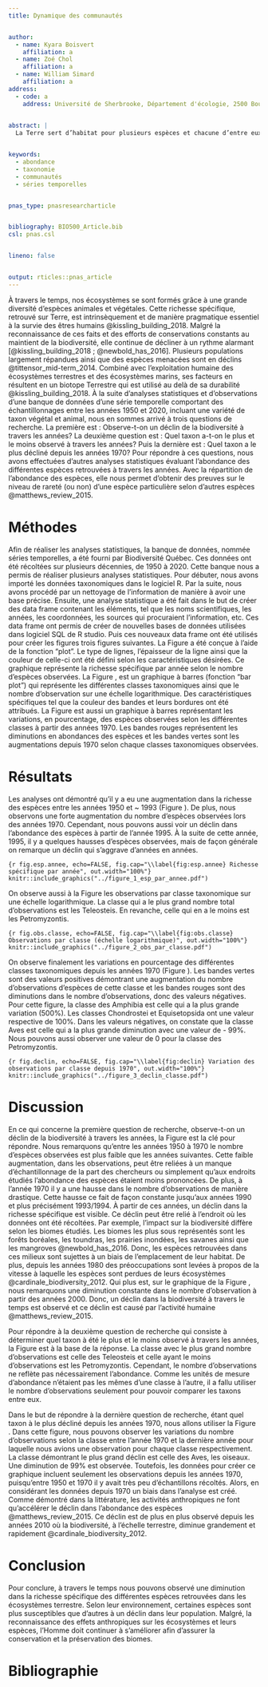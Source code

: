 ```yaml
---
title: Dynamique des communautés


author:
  - name: Kyara Boisvert
    affiliation: a
  - name: Zoé Chol
    affiliation: a
  - name: William Simard
    affiliation: a
address:
  - code: a
    address: Université de Sherbrooke, Département d'écologie, 2500 Boulevard de l'Université, Sherbrooke, Québec, J1N 3C6
  

abstract: |
  La Terre sert d’habitat pour plusieurs espèces et chacune d’entre eux ont une importance. Les écosystèmes retrouvés sur notre planète permettent d’assurer la survie des êtres humains. Cependant, plusieurs personnes ont des désirs plus grand que la survie, ce qui cause la destruction des écosystèmes, causant ainsi des déclins dans les différentes populations ou même l’extinction de certaines espèces. De cette façon, des études sur la biodiversité son possible afin d’observer l’état de celle-ci pour ensuite sensibiliser, conserver et préserver les écosystèmes. Aussi, des analyses statistiques permettent d’obtenir de l’information importantes afin de confirmer ou d’infirmer des prémisses.


keywords:
  - abondance
  - taxonomie
  - communautés
  - séries temporelles


pnas_type: pnasresearcharticle


bibliography: BIO500_Article.bib
csl: pnas.csl


lineno: false


output: rticles::pnas_article
---
```


À travers le temps, nos écosystèmes se sont formés grâce à une grande diversité d’espèces animales et végétales. Cette richesse spécifique, retrouvé sur Terre, est intrinsèquement et de manière pragmatique essentiel à la survie des êtres humains @kissling_building_2018. Malgré la reconnaissance de ces faits et des efforts de conservations constants au maintient de la biodiversité, elle continue de décliner à un rythme alarmant [@kissling_building_2018 ; @newbold_has_2016]. Plusieurs populations largement répandues ainsi que des espèces menacées sont en déclins @tittensor_mid-term_2014. Combiné avec l’exploitation humaine des écosystèmes terrestres et des écosystèmes marins, ses facteurs en résultent en un biotope Terrestre qui est utilisé au delà de sa durabilité @kissling_building_2018. À la suite d’analyses statistiques et d’observations d’une banque de données d’une série temporelle comportant des échantillonnages entre les années 1950 et 2020, incluant une variété de taxon végétal et animal, nous en sommes arrivé à trois questions de recherche. La première est : Observe-t-on un déclin de la biodiversité à travers les années? La deuxième question est : Quel taxon a-t-on le plus et le moins observé à travers les années? Puis la dernière est : Quel taxon a le plus décliné depuis les années 1970? Pour répondre à ces questions, nous avons effectuées d’autres analyses statistiques évaluant l’abondance des différentes espèces retrouvées à travers les années. Avec la répartition de l’abondance des espèces, elle nous permet d’obtenir des preuves sur le niveau de rareté (ou non) d’une espèce particulière selon d’autres espèces @matthews_review_2015.


# Méthodes

Afin de réaliser les analyses statistiques, la banque de données, nommée séries temporelles, a été fourni par Biodiversité Québec. Ces données ont été récoltées sur plusieurs décennies, de 1950 à 2020. Cette banque nous a permis de réaliser plusieurs analyses statistiques. Pour débuter, nous avons importé les données taxonomiques dans le logiciel R. Par la suite, nous avons procédé par un nettoyage de l’information de manière à avoir une base précise. Ensuite, une analyse statistique a été fait dans le but de créer des data frame contenant les éléments, tel que les noms scientifiques, les années, les coordonnées, les sources qui procuraient l’information, etc. Ces data frame ont permis de créer de nouvelles bases de données utilisées dans logiciel SQL de R studio. Puis ces nouveaux data frame ont été utilisés pour créer les figures trois figures suivantes. La Figure \ref{fig:esp.annee} a été conçue à l’aide de la fonction “plot”. Le type de lignes, l’épaisseur de la ligne ainsi que la couleur de celle-ci ont été défini selon les caractéristiques désirées. Ce graphique représente la richesse spécifique par année selon le nombre d’espèces observées. La Figure \ref{fig:obs.classe}, est un graphique à barres (fonction “bar plot”) qui représente les différentes classes taxonomiques ainsi que le nombre d’observation sur une échelle logarithmique. Des caractéristiques spécifiques tel que la couleur des bandes et leurs bordures ont été attribués. La Figure \ref{fig:declin} est aussi un graphique à barres représentant les variations, en pourcentage, des espèces observées selon les différentes classes à partir des années 1970. Les bandes rouges représentent les diminutions en abondances des espèces et les bandes vertes sont les augmentations depuis 1970 selon chaque classes taxonomiques observées. 


# Résultats

Les analyses ont démontré qu’il y a eu une augmentation dans la richesse des espèces entre les années 1950 et ~ 1993 (Figure \ref{fig:esp.annee}). De plus, nous observons une forte augmentation du nombre d’espèces observées lors des années 1970. Cependant, nous pouvons aussi voir un déclin dans l’abondance des espèces à partir de l’année 1995. À la suite de cette année, 1995, il y a quelques hausses d’espèces observées, mais de façon générale on remarque un déclin qui s’aggrave d’années en années. 


```{r fig.esp.annee, echo=FALSE, fig.cap="\\label{fig:esp.annee} Richesse spécifique par année", out.width="100%"}
knitr::include_graphics("../figure_1_esp_par_annee.pdf")
```

On observe aussi à la Figure \ref{fig:obs.classe} les observations par classe taxonomique sur une échelle logarithmique. La classe qui a le plus grand nombre total d’observations est les Teleosteis. En revanche, celle qui en a le moins est les Petromyzontis. 


```{r fig.obs.classe, echo=FALSE, fig.cap="\\label{fig:obs.classe} Observations par classe (échelle logarithmique)", out.width="100%"}
knitr::include_graphics("../figure_2_obs_par_classe.pdf")
```


On observe finalement les variations en pourcentage des différentes classes taxonomiques depuis les années 1970 (Figure \ref{fig:declin}). Les bandes vertes sont des valeurs positives démontrant une augmentation du nombre d'observations d'espèces de cette classe et les bandes rouges sont des diminutions dans le nombre d’observations, donc des valeurs négatives. Pour cette figure, la classe des Amphibia est celle qui a la plus grande variation (500%). Les classes Chondrostei et Equisetopsida ont une valeur respective de 100%. Dans les valeurs négatives, on constate que la classe Aves est celle qui a la plus grande diminution avec une valeur de - 99%. Nous pouvons aussi observer une valeur de 0 pour la classe des Petromyzontis.
 

```{r fig.declin, echo=FALSE, fig.cap="\\label{fig:declin} Variation des observations par classe depuis 1970", out.width="100%"}
knitr::include_graphics("../figure_3_declin_classe.pdf")
```
 
  
# Discussion

En ce qui concerne la première question de recherche, observe-t-on un déclin de la biodiversité à travers les années, la Figure \ref{fig:esp.annee} est la clé pour répondre. Nous remarquons qu’entre les années 1950 à 1970 le nombre d’espèces observées est plus faible que les années suivantes. Cette faible augmentation, dans les observations, peut être reliées à un manque d’échantillonnage de la part des chercheurs ou simplement qu’aux endroits étudiés l’abondance des espèces étaient moins prononcées. De plus, à l’année 1970 il y a une hausse dans le nombre d’observations de manière drastique. Cette hausse ce fait de façon constante jusqu’aux années 1990 et plus précisément 1993/1994. À partir de ces années, un déclin dans la richesse spécifique est visible. Ce déclin peut être relié à l’endroit où les données ont été récoltées. Par exemple, l’impact sur la biodiversité diffère selon les biomes étudiés. Les biomes les plus sous représentés sont les forêts boréales, les toundras, les prairies inondées, les savanes ainsi que les mangroves @newbold_has_2016. Donc, les espèces retrouvées dans ces milieux sont sujettes à un biais de l’emplacement de leur habitat. De plus, depuis les années 1980 des préoccupations sont levées à propos de la vitesse à laquelle les espèces sont perdues de leurs écosystèmes @cardinale_biodiversity_2012. Qui plus est, sur le graphique de la Figure \ref{fig:esp.annee}, nous remarquons une diminution constante dans le nombre d’observation à partir des années 2000. Donc, un déclin dans la biodiversité à travers le temps est observé et ce déclin est causé par l’activité humaine @matthews_review_2015. 


Pour répondre à la deuxième question de recherche qui consiste à déterminer quel taxon à été le plus et le moins observé à travers les années, la Figure \ref{fig:obs.classe} est à la base de la réponse. La classe avec le plus grand nombre d’observations est celle des Teleosteis et celle ayant le moins d’observations est les Petromyzontis. Cependant, le nombre d'observations ne reflète pas nécessairement l'abondance. Comme les unités de mesure d'abondance n'étaient pas les mêmes d'une classe à l'autre, il a fallu utiliser le nombre d'observations seulement pour pouvoir comparer les taxons entre eux.


Dans le but de répondre à la dernière question de recherche, étant quel taxon à le plus décliné depuis les années 1970, nous allons utiliser la Figure \ref{fig:declin}. Dans cette figure, nous pouvons observer les variations du nombre d'observations selon la classe entre l'année 1970 et la dernière année pour laquelle nous avions une observation pour chaque classe respectivement. La classe démontrant le plus grand déclin est celle des Aves, les oiseaux. Une diminution de 99% est observée. Toutefois, les données pour créer ce graphique incluent seulement les observations depuis les années 1970, puisqu’entre 1950 et 1970 il y avait très peu d’échantillons récoltés. Alors, en considérant les données depuis 1970 un biais dans l’analyse est créé. Comme démontré dans la littérature, les activités anthropiques ne font qu’accélérer le déclin dans l’abondance des espèces @matthews_review_2015. Ce déclin est de plus en plus observé depuis les années 2010 où la biodiversité, à l’échelle terrestre, diminue grandement et rapidement @cardinale_biodiversity_2012.


# Conclusion

Pour conclure, à travers le temps nous pouvons observé une diminution dans la richesse spécifique des différentes espèces retrouvées dans les écosystèmes terrestre. Selon leur environnement, certaines espèces sont plus susceptibles que d’autres à un déclin dans leur population. Malgré, la reconnaissance des effets anthropiques sur les écosystèmes et leurs espèces, l’Homme doit continuer à s’améliorer afin d’assurer la conservation et la préservation des biomes. 


# Bibliographie {-}
<!-- Leave these lines as they are at the end of your .Rmd file to ensure placement of methods & acknowledgements sections before the references-->
\pnasbreak
